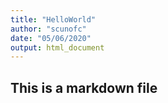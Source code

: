 ```yaml
---
title: "HelloWorld"
author: "scunofc"
date: "05/06/2020"
output: html_document
---
```


## This is a markdown file